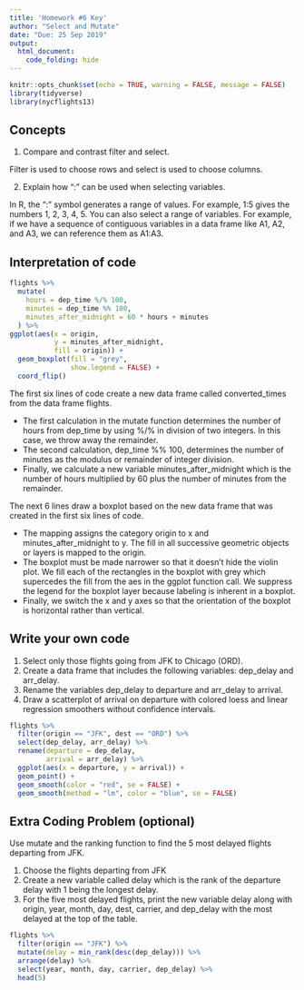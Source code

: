 ```yaml
---
title: 'Homework #6 Key'
author: "Select and Mutate"
date: "Due: 25 Sep 2019"
output:
  html_document:
    code_folding: hide
---
```


```r
knitr::opts_chunk$set(echo = TRUE, warning = FALSE, message = FALSE)
library(tidyverse)
library(nycflights13)
```

## Concepts  

1.  Compare and contrast filter and select.  

Filter is used to choose rows and select is used to choose columns.  

2.  Explain how ":" can be used when selecting variables.  

In R, the ":" symbol generates a range of values. For example, 1:5 gives the numbers 1, 2, 3, 4, 5. You can also select a range of variables. For example, if we have a sequence of contiguous variables in a data frame like A1, A2, and A3, we can reference them as A1:A3.

## Interpretation of code  

```r
flights %>%
  mutate(
    hours = dep_time %/% 100,
    minutes = dep_time %% 100,
    minutes_after_midnight = 60 * hours + minutes
  ) %>%
ggplot(aes(x = origin,
           y = minutes_after_midnight,
           fill = origin)) +
  geom_boxplot(fill = "grey",
               show.legend = FALSE) +
  coord_flip()
```

The first six lines of code create a new data frame called converted_times from the data frame flights.

*  The first calculation in the mutate function determines the number of hours from dep_time by using %/% in division of two integers. In this case, we throw away the remainder.
*  The second calculation, dep_time %% 100, determines the number of minutes as the modulus or remainder of integer division.
*  Finally, we calculate a new variable minutes_after_midnight which is the number of hours multiplied by 60 plus the number of minutes from the remainder.    

The next 6 lines draw a boxplot based on the new data frame that was created in the first six lines of code.  

*  The mapping assigns the category origin to x and minutes_after_midnight to y. The fill in all successive geometric objects or layers is mapped to the origin.
*  The boxplot must be made narrower so that it doesn't hide the violin plot. We fill each of the rectangles in the boxplot with grey which supercedes the fill from the aes in the ggplot function call. We suppress the legend for the boxplot layer because labeling is inherent in a boxplot.
*  Finally, we switch the x and y axes so that the orientation of the boxplot is horizontal rather than vertical.  

## Write your own code

1.  Select only those flights going from JFK to Chicago (ORD).
1.  Create a data frame that includes the following variables: dep_delay and arr_delay.
1.  Rename the variables dep_delay to departure and arr_delay to arrival.
1.  Draw a scatterplot of arrival on departure with colored loess and linear regression smoothers without confidence intervals.


```r
flights %>% 
  filter(origin == "JFK", dest == "ORD") %>% 
  select(dep_delay, arr_delay) %>% 
  rename(departure = dep_delay,
         arrival = arr_delay) %>% 
  ggplot(aes(x = departure, y = arrival)) +
  geom_point() +
  geom_smooth(color = "red", se = FALSE) +
  geom_smooth(method = "lm", color = "blue", se = FALSE)
```  

## Extra Coding Problem **(optional)**

Use mutate and the ranking function to find the 5 most delayed flights departing from JFK.

1. Choose the flights departing from JFK
1. Create a new variable called delay which is the rank of the departure delay with 1 being the longest delay.
1. For the five most delayed flights, print the new variable delay along with origin, year, month, day, dest, carrier, and dep_delay with the most delayed at the top of the table.  

```r
flights %>% 
  filter(origin == "JFK") %>% 
  mutate(delay = min_rank(desc(dep_delay))) %>% 
  arrange(delay) %>% 
  select(year, month, day, carrier, dep_delay) %>% 
  head(5)
```  

